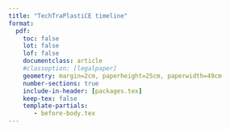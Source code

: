 ```yaml
---
title: "TechTraPlastiCE timeline"
format:
  pdf:
    toc: false
    lot: false
    lof: false
    documentclass: article
    #classoption: [legalpaper]
    geometry: margin=2cm, paperheight=25cm, paperwidth=49cm
    number-sections: true
    include-in-header: [packages.tex]
    keep-tex: false
    template-partials:
       - before-body.tex
---
```


<!-- %%%%%%%%%% Converting to png. %%%%%%%%%%%%
%% magick -density 150 _Gantt.pdf -quality 90 Gantt.png -->


\begin{ganttchart}[vgrid,
   y unit title=0.5cm,
   y unit chart=0.5cm,
   x unit = 0.7cm,
   time slot format = isodate-yearmonth,
   time slot unit=month,
   %today=2025-07,
   %progress=today,
   %title/.append style={draw=none, fill= Neutro},
   %title label font=\sffamily\bfseries\color{white},
   %title label node/.append style={below=-1.6ex},
   %title left shift=.05,
   %title right shift=-.05,
   %title height=1,
   %bar/.append style={draw=none, fill=OliveGreen!75},
   %bar height=.6,
   %bar label font=\normalsize\color{black!50},
   %group right shift=0,
   %group top shift=.6,
   %group height=.3,
   %group peaks height=.2,
   %bar incomplete/.append style={fill=Celeste},
   %bar progress label anchor = west,
   %bar progress label font = \color{white}\scriptsize
]{2025-02}{2028-01}

\gantttitle[]{TechTraPlastiCE timeline}{36}\\  
\gantttitlecalendar{year} \\
\gantttitlelist{"Q1","Q2","Q3","Q4", "Q1","Q2","Q3","Q4","Q1","Q2","Q3","Q4"}{3}\\ % Semester title
\gantttitlecalendar{month} \\



% Working package 1
\ganttgroup{WP 1: Innovation Opportunities for Circular Economy}{2025-02}{2025-10} \\

% Tareas
\ganttbar[name=1a, progress=100, progress label text={Completed}]{Developing a framework to understand the companies/industries' performance for circular economy}{2025-02}{2025-04} \\
\ganttbar[name=1b, progress=80, progress label text={90\%}]{Identifying gaps and drivers at targeted Industries/Companies to comply with the norms and consumers' preferences}{2025-05}{2025-10} \\
\ganttbar[name=1c, progress=10, progress label text={10\%}]{Assessing the innovation capacities of the industries/sectors}{2025-05}{2025-10} 
\ganttnewline[thick, blue]  \\
\ganttmilestone[]{Milestone 1}{2025-04} \\


% Working package 2
\ganttgroup{WP2: Development of a networked portfolio}{2025-07}{2026-04} \\

% Tareas
\ganttbar[name=2a, progress=0, progress label text={ }]{Identifying existing core services for plastics challenges within the network of partners}{2025-07}{2026-01} \\
\ganttbar[name=2b, progress=0,  progress label text={ }]{Design of Institutional Portfolios}{2025-11}{2026-04} \\
\ganttbar[name=2c, progress=0,  progress label text={ }]{Promoting cross-peer collaboration and mentoring}{2025-11}{2026-04} 
\ganttnewline[thick, blue] 
\\


% Working package 3
\ganttgroup{WP3: Multi-actor collaborations for just and safe plastic’s circular economy }{2026-02}{2027-04} \\

% Tareas
\ganttbar[name=3a, progress=0, progress label text={ }]{Reuse action clues in Argentina, Chile and Colombia}{2026-02}{2026-04} \\
\ganttbar[name=3b, progress=0,  progress label text={ }]{Engaging local stakeholders}{2026-02}{2026-10} \\
\ganttbar[name=3c, progress=0,  progress label text={ }]{Assessment of local reuse systems and benchmarking with impactful reuse practices}{2026-05}{2026-10} \\
\ganttbar[name=3d, progress=0,  progress label text={ }]{Search Conference}{2026-08}{2027-04} \\
\ganttbar[name=3e, progress=0,  progress label text={ }]{Implementation of collaborative initiatives}{2026-11}{2027-04} \\


% Working package 4
\ganttgroup{WP3: Pilot projects implementation}{2026-02}{2027-04} \\

% Tareas
\ganttbar[name=4a, progress=0, progress label text={ }]{Pedagogical Integration of Industry at the University}{2026-02}{2026-04} \\
\ganttbar[name=4b, progress=0,  progress label text={ }]{Pilots implementation}{2026-02}{2026-10} \\
\ganttbar[name=4c, progress=0,  progress label text={ }]{Cross evaluation of pilot projects between Latin American Universities}{2026-05}{2026-10} \\
\ganttbar[name=4d, progress=0,  progress label text={ }]{Institutional Recommendations}{2026-08}{2027-04} \\

% Working package 5
\ganttgroup{WP5: Communication and Dissemination}{2025-02}{2028-01} \\

% Tareas
\ganttbar[name=5a, progress=0, progress label text={ }]{Definition of a dissemination strategy and its implementation.}{2025-02}{2026-05} \\
\ganttbar[name=5b, progress=0,  progress label text={ }]{Dissemination Toolbox and Training}{2025-02}{2026-8} \\
\ganttbar[name=5c, progress=0,  progress label text={ }]{Project Website Launching and Monitoring}{2025-05}{2028-01} \\
\ganttbar[name=5d, progress=0,  progress label text={ }]{Establishing an Open Digital Repository}{2026-08}{2027-04} \\
\ganttbar[name=5e, progress=0,  progress label text={ }]{Final Conference}{2027-01}{2028-01} \\


% Working package 6
\ganttgroup{WP6: Project management and Quality assurance}{2025-02}{2028-01}\\

% Tareas
\ganttbar[name=6a, progress=0, progress label text={ }]{Partnership agreement management with the consortium}{2025-02}{2025-05} \\
\ganttbar[name=6b, progress=0,  progress label text={ }]{Financial management guidelines, monitoring and reports}{2025-02}{2028-01} \\
\ganttbar[name=6c, progress=0,  progress label text={ }]{Project Management guidelines, monitoring and reports}{2025-02}{2028-01} \\
\ganttbar[name=6d, progress=0,  progress label text={ }]{Establishment of quality guidelines and an external committee for monitoring the advancement of the project}{2025-02}{2028-01} \\
\ganttbar[name=6e, progress=0,  progress label text={ }]{Organization of the Kick-off meeting at Nancy}{2025-02}{2025-05} \\


\ganttset{link/.style={Naranja}}

% WP1   
\ganttlink{1a}{1b}
\ganttlink{1a}{1c}

\ganttlink{1b}{3c}
\ganttlink{1c}{3c}

% WP2   
\ganttlink{2a}{2b}
\ganttlink{2b}{2c}

\ganttlink{2a}{3c}

% WP3
\ganttlink{3a}{3b}
\ganttlink{2b}{2c}
\ganttlink{2b}{2c}



\end{ganttchart}


